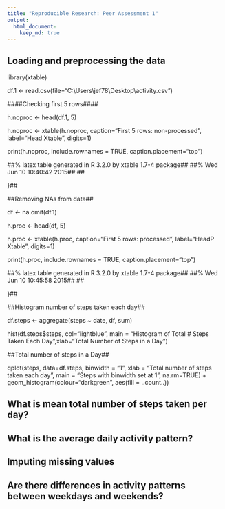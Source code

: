 ```yaml
---
title: "Reproducible Research: Peer Assessment 1"
output: 
  html_document:
    keep_md: true
---
```



## Loading and preprocessing the data
library(xtable)

df.1 <- read.csv(file="C:\\Users\\jef78\\Desktop\\activity.csv")



####Checking first 5 rows####

h.noproc <- head(df.1, 5)

h.noproc <- xtable(h.noproc, caption="First 5 rows: non-processed", label="Head Xtable", digits=1)

print(h.noproc, include.rownames = TRUE, caption.placement="top")

##% latex table generated in R 3.2.0 by xtable 1.7-4 package##
##% Wed Jun 10 10:40:42 2015##
##\begin{table}[ht]##
##\centering##
##\caption{First 5 rows: non-processed} ##
##\label{Head Xtable}##
##\begin{tabular}{rrlr}##
##  \hline##
## & steps & date & interval \\ ##
##  \hline##
##1 &  & 2012-10-01 &  0 \\ ##
##  2 &  & 2012-10-01 &  5 \\ ##
##  3 &  & 2012-10-01 & 10 \\ ##
##  4 &  & 2012-10-01 & 15 \\ ##
##  5 &  & 2012-10-01 & 20 \\ ##
##   \hline##
##\end{tabular}##
##\end{table}##


##Removing NAs from data##

df <- na.omit(df.1)

h.proc <- head(df, 5)

h.proc <- xtable(h.proc, caption="First 5 rows: processed", label="HeadP Xtable", digits=1)

print(h.proc, include.rownames = TRUE, caption.placement="top")

##% latex table generated in R 3.2.0 by xtable 1.7-4 package##
##% Wed Jun 10 10:45:58 2015##
##\begin{table}[ht]##
##\centering##
##\caption{First 5 rows: processed} ##
##\label{HeadP Xtable}##
##\begin{tabular}{rrlr}##
##  \hline##
## & steps & date & interval \\ ##
##  \hline##
##289 &  0 & 2012-10-02 &  0 \\ ##
##  290 &  0 & 2012-10-02 &  5 \\ ##
##  291 &  0 & 2012-10-02 & 10 \\ ##
##  292 &  0 & 2012-10-02 & 15 \\ ##
##  293 &  0 & 2012-10-02 & 20 \\ ##
##   \hline##
##\end{tabular}##
##\end{table}##


##Histogram number of steps taken each day##

df.steps <- aggregate(steps ~ date, df, sum)

hist(df.steps$steps, col="lightblue", main = "Histogram of Total # Steps Taken Each Day",xlab="Total Number of Steps in a Day")


##Total number of steps in a Day##

qplot(steps, data=df.steps, binwidth = "1", xlab = "Total number of steps taken each day", 
      main = "Steps with binwidth set at 1", na.rm=TRUE) + 
      geom_histogram(colour="darkgreen", aes(fill = ..count..))


## What is mean total number of steps taken per day?



## What is the average daily activity pattern?



## Imputing missing values



## Are there differences in activity patterns between weekdays and weekends?
